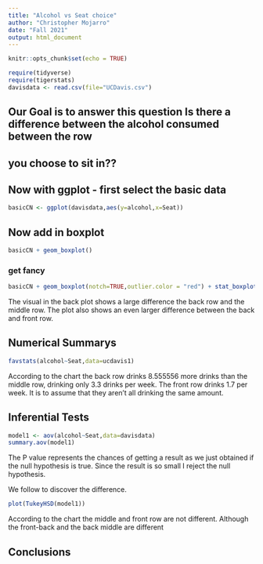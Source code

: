 ```yaml
---
title: "Alcohol vs Seat choice"
author: "Christopher Mojarro"
date: "Fall 2021"
output: html_document
---
```


```r
knitr::opts_chunk$set(echo = TRUE)
```

```r
require(tidyverse)
require(tigerstats)
davisdata <- read.csv(file="UCDavis.csv")
```
## Our Goal is to answer this question Is there a difference between the alcohol consumed between the row
## you choose to sit in??

## Now with ggplot - first select the basic data

```r
basicCN <- ggplot(davisdata,aes(y=alcohol,x=Seat))
```
## Now add in boxplot

```r
basicCN + geom_boxplot()
```
  
  
### get fancy  

```r
basicCN + geom_boxplot(notch=TRUE,outlier.color = "red") + stat_boxplot(geom ='errorbar') + labs(title="Fancy notch boxplot \n with 2 lines")
```

The visual in the back plot shows a large difference the back row and the
middle row. The plot also shows an even larger difference between the back and 
front row.

## Numerical Summarys 

```r
favstats(alcohol~Seat,data=ucdavis1)
```

According to the chart the back row drinks 8.555556 more drinks than the 
middle row, drinking only 3.3 drinks per week. The front row drinks 1.7 per week.
It is to assume that they aren't all drinking the same amount. 

## Inferential Tests

```r
model1 <- aov(alcohol~Seat,data=davisdata)
summary.aov(model1)
```

The P value represents the chances of getting a result as we just obtained if the 
null hypothesis is true. Since the result is so small I reject the null hypothesis.

We follow to discover the difference.

```r
plot(TukeyHSD(model1))
```


According to the chart the middle and front row are not different. Although
the front-back and the back middle are different

## Conclusions


